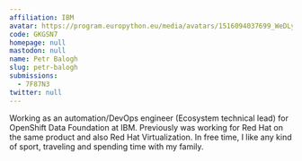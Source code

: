 ```yaml
---
affiliation: IBM
avatar: https://program.europython.eu/media/avatars/1516094037699_WeDLyX9.jpeg
code: GKGSN7
homepage: null
mastodon: null
name: Petr Balogh
slug: petr-balogh
submissions:
  - 7F87N3
twitter: null
---
```


Working as an automation/DevOps engineer (Ecosystem technical lead) for
OpenShift Data Foundation at IBM. Previously was working for Red Hat on the same
product and also Red Hat Virtualization. In free time, I like any kind of sport,
traveling and spending time with my family.
